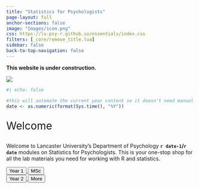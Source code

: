 ```yaml
---
title: "Statistics for Psychologists"
page-layout: full
anchor-sections: false
image: "Images/icon.png"
css: https://lu-psy-r.github.io/essentials/index.css
filters: [_core/remove_title.lua]
sidebar: false
back-to-top-navigation: false
---
```


::: callout-warning
**This website is under construction.**
:::

![](Images/LUPsychology.svg){fig-alt="University Logo" fig-align="center"}

```r
#| echo: false

#this will automate the current year content so it doesn't need manual changing each year
date <- as.numeric(format(Sys.time(), "%Y"))
```

::: {.div style="font-size:2em;"}
Welcome
:::

Welcome to Lancaster University's Department of Psychology **`r date-1`/`r date`** modules on Statistics for Psychologists. This is your one-stop shop for all the lab materials you need for working with R and statistics.

```{=html}

<div class="container">
  <div class="row">
    <div class="col">

    <a href="year1/">
      <button type="button" class="btn btn-landing btn-lg">Year 1</button>
    </a>
    <a href="MSc/">
      <button type="button" class="btn btn-landing btn-lg">MSc</button>
    </a>
    
    </div>
    <div class="col">
    
    <a href="year2/">
      <button type="button" class="btn btn-landing btn-lg">Year 2</button>
    </a>
    <a href="more/">
      <button type="button" class="btn btn-landing btn-lg">More</button>
    </a>
    
    </div>
  </div>
</div>

```
